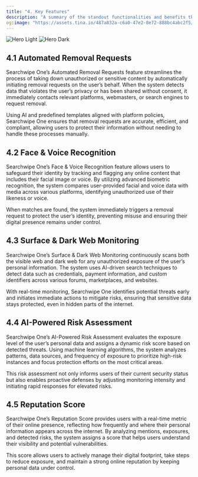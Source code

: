 ```yaml
---
title: "4. Key Features"
description: "A summary of the standout functionalities and benefits that set us apart, emphasizing ease of use, comprehensive coverage, and efficiency."
og:image: "https://assets.tina.io/487a832a-c6a0-47e2-8e72-888bc4abc2f5/ffd.png"
---
```



<img
  className="block dark:hidden"
  src="https://assets.tina.io/487a832a-c6a0-47e2-8e72-888bc4abc2f5/notifications.png"
  alt="Hero Light"
/>
<img
  className="hidden dark:block"
  src="https://assets.tina.io/487a832a-c6a0-47e2-8e72-888bc4abc2f5/notifications.png"
  alt="Hero Dark"
/>



##  4.1 Automated Removal Requests

Searchwipe One’s Automated Removal Requests feature streamlines the process of taking down unauthorized or sensitive content by automatically initiating removal requests on the user’s behalf. When the system detects data that violates the user’s privacy or has been shared without consent, it immediately contacts relevant platforms, webmasters, or search engines to request removal.

Using AI and predefined templates aligned with platform policies, Searchwipe One ensures that removal requests are accurate, efficient, and compliant, allowing users to protect their information without needing to handle these processes manually.



##  4.2 Face & Voice Recognition

Searchwipe One’s Face & Voice Recognition feature allows users to safeguard their identity by tracking and flagging any online content that includes their facial image or voice. By utilizing advanced biometric recognition, the system compares user-provided facial and voice data with media across various platforms, identifying unauthorized use of their likeness or voice.

When matches are found, the system immediately triggers a removal request to protect the user’s identity, preventing misuse and ensuring their digital presence remains under control.


##  4.3 Surface & Dark Web Monitoring

Searchwipe One’s Surface & Dark Web Monitoring continuously scans both the visible web and dark web for any unauthorized exposure of the user’s personal information. The system uses AI-driven search techniques to detect data such as credentials, payment information, and custom identifiers across various forums, marketplaces, and websites.

With real-time monitoring, Searchwipe One identifies potential threats early and initiates immediate actions to mitigate risks, ensuring that sensitive data stays protected, even in hidden parts of the internet.


##  4.4 AI-Powered Risk Assessment

Searchwipe One’s AI-Powered Risk Assessment evaluates the exposure level of the user’s personal data and assigns a dynamic risk score based on detected threats. Using machine learning algorithms, the system analyzes patterns, data sources, and frequency of exposure to prioritize high-risk instances and focus protection efforts on the most critical areas.

This risk assessment not only informs users of their current security status but also enables proactive defenses by adjusting monitoring intensity and initiating rapid responses for elevated risks.

##  4.5 Reputation Score

Searchwipe One’s Reputation Score provides users with a real-time metric of their online presence, reflecting how frequently and where their personal information appears across the internet. By analyzing mentions, exposures, and detected risks, the system assigns a score that helps users understand their visibility and potential vulnerabilities.

This score allows users to actively manage their digital footprint, take steps to reduce exposure, and maintain a strong online reputation by keeping personal data under control.
